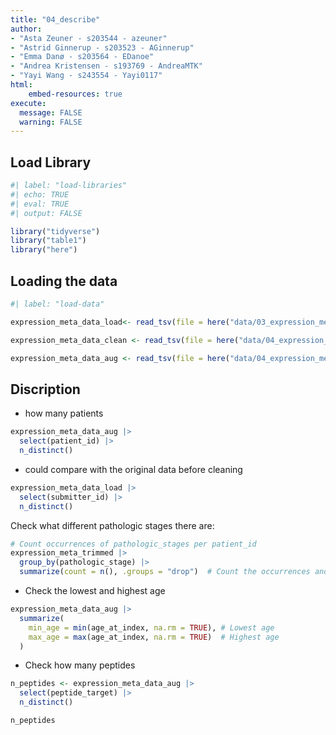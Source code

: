```yaml
---
title: "04_describe"
author:
- "Asta Zeuner - s203544 - azeuner"
- "Astrid Ginnerup - s203523 - AGinnerup"
- "Emma Danø - s203564 - EDanoe"
- "Andrea Kristensen - s193769 - AndreaMTK"
- "Yayi Wang - s243554 - Yayi0117"
html: 
    embed-resources: true
execute: 
  message: FALSE
  warning: FALSE
---
```


## Load Library

```r
#| label: "load-libraries" 
#| echo: TRUE
#| eval: TRUE 
#| output: FALSE  

library("tidyverse")
library("table1")
library("here")
```

## Loading the data

```r
#| label: "load-data" 

expression_meta_data_load<- read_tsv(file = here("data/03_expression_meta_data_load.tsv.gz"))

expression_meta_data_clean <- read_tsv(file = here("data/04_expression_meta_data_clean.tsv.gz"))

expression_meta_data_aug <- read_tsv(file = here("data/04_expression_meta_data_aug.tsv.gz"))
```

## Discription

-   how many patients

```r
expression_meta_data_aug |>
  select(patient_id) |>
  n_distinct()
```

-   could compare with the original data before cleaning

```r
expression_meta_data_load |>
  select(submitter_id) |>
  n_distinct()

```

Check what different pathologic stages there are:

```r
# Count occurrences of pathologic_stages per patient_id
expression_meta_trimmed |> 
  group_by(pathologic_stage) |> 
  summarize(count = n(), .groups = "drop")  # Count the occurrences and ungroup
```

-   Check the lowest and highest age

```r
expression_meta_data_aug |> 
  summarize(
    min_age = min(age_at_index, na.rm = TRUE), # Lowest age
    max_age = max(age_at_index, na.rm = TRUE)  # Highest age
  )
```

-   Check how many peptides

```r
n_peptides <- expression_meta_data_aug |>
  select(peptide_target) |>
  n_distinct()

n_peptides
```
